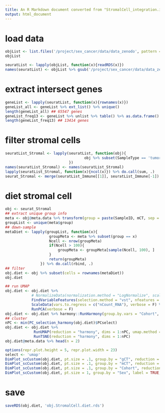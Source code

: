 ```yaml
---
title: An R Markdown document converted from "StromalCell_integration.ipynb"
output: html_document
---
```


# load data

```r
objList <- list.files('/project/sex_cancer/data/data_zenodo', pattern = 'obj', full.names = TRUE)
objList
```

```r
seuratList <- lapply(objList, function(x){readRDS(x)})
names(seuratList) <- objList %>% gsub('/project/sex_cancer/data/data_zenodo/obj.', '', .) %>% gsub('.rds', '', .)
```

# extract intersect genes

```r
geneList <- lapply(seuratList, function(x){rownames(x)})
geneList_all <- geneList %>% ext_list() %>% unique() 
length(geneList_all) ## 65547 genes
geneList_freq13 <- geneList %>% unlist %>% table() %>% as.data.frame() %>% subset(Freq == 13) %>% .[,1] %>% ext_list() 
length(geneList_freq13) ## 13414 genes
```

# filter stromal cells

```r
seuratList_Stromal <- lapply(seuratList, function(obj){
                                    obj %>% subset(SampleType == 'tumor') %>% subset(gCT == 'Stromal') %>% subset(feature = geneList_freq13)
                             })
names(seuratList_Stromal) <- names(seuratList_Stromal)
lapply(seuratList_Stromal, function(x){ncol(x)}) %>% do.call(sum, .)
seurat_Stromal <- merge(seuratList_Immune[[1]], seuratList_Immune[-1])
```

# diet stromal cell

```r
obj <- seurat_Stromal
## extract unique group info
meta <- obj@meta.data %>% transform(group = paste(SampleID, mCT, sep = '_'))
groupList <- unique(meta$group)
## down-sample
metaDiet <- lapply(groupList, function(x){
                    groupMeta <- meta %>% subset(group == x)
                    Ncell <- nrow(groupMeta)
                    if(Ncell > 100){
                        groupMeta <- groupMeta[sample(Ncell, 100), ]
                    }
                    return(groupMeta)
                }) %>% do.call(rbind, .)
## filter
obj.diet <- obj %>% subset(cells = rownames(metaDiet))
obj.diet
```

```r
## run UMAP
obj.diet <- obj.diet %>%
            # NormalizeData(normalization.method = "LogNormalize", scale.factor = 10000, verbose = F) %>%
            FindVariableFeatures(selection.method = "vst", nfeatures = 1000, verbose = F) %>%
            ScaleData(vars.to.regress = c("nCount_RNA"), verbose = F) %>%
            RunPCA(verbose = F)
obj.diet <- obj.diet %>% harmony::RunHarmony(group.by.vars = "Cohort", plot_convergence = TRUE)
## cluster
nPC <- min(PC_selection_harmony(obj.diet)$PCselect)
obj.diet <- obj.diet %>% 
             RunUMAP(reduction = "harmony", dims = 1:nPC, umap.method = "uwot") %>%
             RunTSNE(reduction = "harmony", dims = 1:nPC)
obj.diet@meta.data %>% head(n = 2)
```

```r
options(repr.plot.height = 5, repr.plot.width = 23) 
select <- 'umap'
DimPlot_scCustom(obj.diet, pt.size = .1, group.by = "gCT", reduction = select, label = F, label.size = 4, colors_use = pal_igv("default")(51))|
DimPlot_scCustom(obj.diet, pt.size = .1, group.by = "mCT", reduction = select, label = TRUE, label.size = 4, colors_use = pal_igv("default")(51))|
DimPlot_scCustom(obj.diet, pt.size = .1, group.by = "Cohort", reduction = select, label = TRUE, label.size = 4, colors_use = pal_igv("default")(51))|
DimPlot_scCustom(obj.diet, pt.size = 1, group.by = "Sex", label = TRUE, label.size = 4, colors_use = pal_igv("default")(51))
```

# save

```r
saveRDS(obj.diet, 'obj.StromalCell.diet.rds')
```

